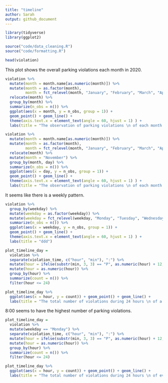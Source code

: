 ```yaml
---
title: "timeline"
author: Sarah
output: github_document
---
```

```r
library(tidyverse)
library(ggplot2)

source("code/data_cleaning.R")
source("code/formatting.R")

head(violation)

```

This plot shows the overall parking violations each month in 2020.

```r
violation %>%
  mutate(month = month.name[as.numeric(month)]) %>%
  mutate(month = as.factor(month),
         month = fct_relevel(month, "January", "February", "March", "April", "May", "June", "July", "August", "September", "October", "November", "December")) %>%
  relocate(month) %>%
  group_by(month) %>%
  summarize(n_obs = n()) %>%
  ggplot(aes(x = month, y = n_obs, group = 1)) + 
  geom_point() + geom_line() + 
  theme(axis.text.x = element_text(angle = 60, hjust = 1) ) +
  labs(title = "The observation of parking violations \n of each month in 202")

```


```r
violation %>%
  mutate(month = month.name[as.numeric(month)]) %>%
  mutate(month = as.factor(month),
         month = fct_relevel(month, "January", "February", "March", "April", "May", "June", "July", "August", "September", "October", "November", "December")) %>%
  relocate(month) %>%
  mutate(month = "November") %>%
  group_by(month, day) %>%
  summarize(n_obs = n()) %>%
  ggplot(aes(x = day, y = n_obs, group = 1)) + 
  geom_point() + geom_line() + 
  theme(axis.text.x = element_text(angle = 60, hjust = 1) ) +
  labs(title = "The observation of parking violations \n of each month in 202")

```

It seems like there is a weekly pattern.

```r
violation %>% 
  group_by(weekday) %>%
  mutate(weekday = as.factor(weekday)) %>%
  mutate(weekday = fct_relevel(weekday, "Monday", "Tuesday", "Wednesday", "Thurday", "Friday")) %>%
  summarize(n_obs = n()) %>%
  ggplot(aes(x = weekday, y = n_obs, group = 1)) + 
  geom_point() + geom_line() + 
  theme(axis.text.x = element_text(angle = 60, hjust = 1) ) +
  labs(title = "ddd")

```

```r
plot_timeline_day = 
  violation %>%
  separate(violation_time, c("hour", "min"), ":") %>%
  mutate(hour = ifelse(substr(min, 3, 3) == "P", as.numeric(hour) + 12, hour)) %>%
  mutate(hour = as.numeric(hour)) %>%
  group_by(hour) %>%
  summarize(count = n()) %>%
  filter(hour <= 24)

plot_timeline_day %>%
  ggplot(aes(x = hour, y = count)) + geom_point() + geom_line() +
  labs(title = "The total number of violations during 24 hours \n of a day in 2020")
```

8:00 seems to have the highest number of parking violations.

```r
plot_timeline_day = 
  violation %>%
  mutate(weekday == "Monday") %>%
  separate(violation_time, c("hour", "min"), ":") %>%
  mutate(hour = ifelse(substr(min, 3, 3) == "P", as.numeric(hour) + 12, hour)) %>%
  mutate(hour = as.numeric(hour)) %>%
  group_by(hour) %>%
  summarize(count = n()) %>%
  filter(hour <= 24)

plot_timeline_day %>%
  ggplot(aes(x = hour, y = count)) + geom_point() + geom_line() +
  labs(title = "The total number of violations during 24 hours \n of every Monday in 2020")
```













